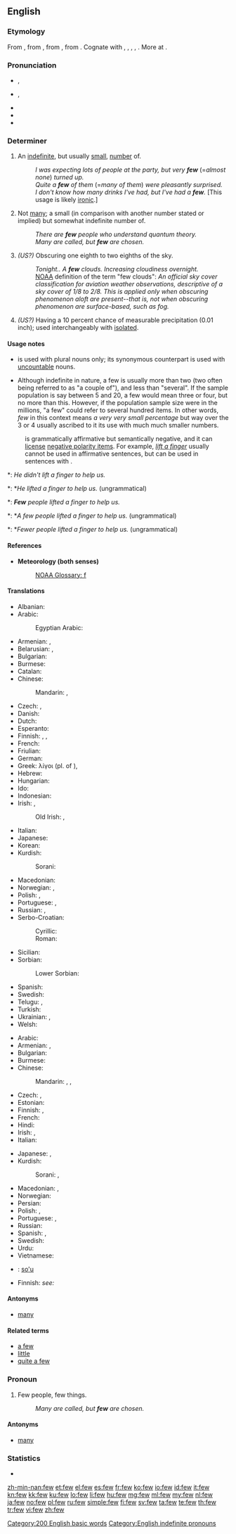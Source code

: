 {{also|Few}}
==English==

===Etymology===
From {{etyl|enm}} {{term|fewe||few|lang=enm}}, from {{etyl|ang}} {{term|feaw|fēawa, fēawe, fēa|few|lang=ang}}, from {{etyl|gem-pro|en}} {{recons|fawaz||few|lang=gem-pro}}, from {{etyl|ine-pro|en}} {{recons|paw-||few, small|lang=ine-pro}}. Cognate with {{etyl|osx|-}} {{term|fa|fā|few|lang=osx}}, {{etyl|goh|-}} {{term|fo|fao, fō|few, little|lang=goh}}, {{etyl|non|-}} {{term|fár||few|lang=non}}, {{etyl|got|-}} {{term|𐍆𐌰𐍅𐌰𐌹||tr=fawai|few|lang=got|sc=Goth}}, {{etyl|la|-}} {{term|paucus||little, few|lang=la}}. More at {{l|en|poor}}.

===Pronunciation===
* {{a|UK}} {{IPA|/fjuː/}}, {{X-SAMPA|/fju:/}}
* {{a|US}} {{IPA|/fju/}}, {{X-SAMPA|/fju/}}
* {{audio|en-us-few.ogg|Audio (US)}}
* {{audio|En-uk-few.ogg|Audio (UK)}}
* {{rhymes|uː}}

===Determiner===
{{head|en|determiner|comparative|fewer|superlative|fewest}}

# {{context|preceded by another determiner}} An [[indefinite]], but usually [[small]], [[number]] of.
#: ''I was expecting lots of people at the party, but very '''few''''' (=''almost none'') ''turned up.''
#: ''Quite a '''few''' of them'' (=''many of them'') ''were pleasantly surprised.''
#: ''I don't know how many drinks I've had, but I've had a '''few'''.'' [This usage is likely [[ironic]].]
# {{context|used alone}} Not [[many]]; a small (in comparison with another number stated or implied) but somewhat indefinite number of.
#: ''There are '''few''' people who understand quantum theory.''
#: ''Many are called, but '''few''' are chosen.''
# {{meteorology|of clouds}} ''(US?)'' Obscuring one eighth to two eighths of the sky.
#: ''Tonight.. A '''few''' clouds. Increasing cloudiness overnight.''
#: [[NOAA]] definition of the term "few clouds": ''An official sky cover classification for aviation weather observations, descriptive of a sky cover of 1/8 to 2/8. This is applied only when obscuring phenomenon aloft are present--that is, not when obscuring phenomenon are surface-based, such as fog.''
# {{meteorology|of rainfall with regard to a location}} ''(US?)'' Having a 10 percent chance of measurable precipitation (0.01 inch); used interchangeably with [[isolated]].

====Usage notes====
* {{term||Few}} is used with plural nouns only; its synonymous counterpart {{term|little}} is used with [[Appendix:Glossary#uncountable|uncountable]] nouns.
* Although indefinite in nature, a few is usually more than two (two often being referred to as "a couple of"), and less than "several". If the sample population is say between 5 and 20, a few would mean three or four, but no more than this. However, if the population sample size were in the millions, "a few" could refer to several hundred items. In other words, ''few'' in this context means ''a very very small percentage'' but way over the 3 or 4 usually ascribed to it its use with much much smaller numbers.
: {{term||Few}} is grammatically affirmative but semantically negative, and it can [[license]] [[negative polarity item]]s. For example, ''[[lift a finger]]'' usually cannot be used in affirmative sentences, but can be used in sentences with {{term||few}}.
*: ''He didn't lift a finger to help us.''
*: *''He lifted a finger to help us.'' (ungrammatical)
*: '''''Few''' people lifted a finger to help us.''
*: *''A few people lifted a finger to help us.'' (ungrammatical)
*: *''Fewer people lifted a finger to help us.'' (ungrammatical)

====References====
* '''Meteorology (both senses)'''
*: [http://www.nws.noaa.gov/glossary/index.php?letter=f NOAA Glossary: f]

====Translations====
{{trans-top|indefinite, usually small number}}
* Albanian: {{t-|sq|pak|xs=Albanian}}
* Arabic: {{t|ar|قليلا|tr=qalīlan|alt=قليلاً|sc=Arab}}
*: Egyptian Arabic: {{tø|arz|شوية|tr=shuwáyya|sc=Arab}}
* Armenian: {{t|hy|քիչ|tr=k'ič}}, {{t-|hy|սակավ|tr=sakav}}
* Belarusian: {{t|be|мала|tr=mála|sc=Cyrl}}, {{t|be|некалькі|tr=njékalʹki|sc=Cyrl}}
* Bulgarian: {{t|bg|малко|tr=málko|sc=Cyrl}}
* Burmese: {{t|my|နည်း|tr=nè:|sc=Mymr}}
* Catalan: {{t|ca|poc}}
* Chinese: 
*: Mandarin: {{t|zh|少|tr=shǎo|sc=Hani}}, {{t|zh|一些|tr=yīxiē|sc=Hani}}
* Czech: {{t|cs|málo}}, {{t|cs|trochu}}
* Danish: {{t+|da|få}}
* Dutch: {{t+|nl|weinig}}
* Esperanto: {{t-|eo|malmulta|xs=Esperanto}}
* Finnish: {{t+|fi|harva}}, {{t+|fi|muutama}}, {{t+|fi|jokunen}}
* French: {{t+|fr|peu}}
* Friulian: {{tø|fur|pôc}}
* German: {{t+|de|wenig}}
* Greek: λίγοι (pl. of {{t+|el|λίγος}}), {{t+|el|μερικοί}}
* Hebrew: {{t|he|אחדים|m|p|alt=אֲחָדִים|tr=achadím}}
* Hungarian: {{t+|hu|kevés}}
* Ido: {{t|io|poka}}
* Indonesian: {{t+|id|sedikit|xs=Indonesian}}
* Irish: {{t|ga|beag}}, {{t|ga|beagán}}
*: Old Irish: {{tø|sga|úathad|n}}, {{tø|sga|terc}}
{{trans-mid}}
* Italian: {{t+|it|poco}}
* Japanese: {{t|ja|少し|tr=[[すこし]], sukoshi|sc=Jpan}}
* Korean: {{t|ko|적다|tr=jeokda|sc=Kore}}
* Kurdish: 
*: Sorani: {{t+|ku|که‌م|sc=ku-Arab}}
* Macedonian: {{t+|mk|малку|tr=málku}}
* Norwegian: {{t+|no|få}}, {{t+|no|noen}}
* Polish: {{t|pl|mało}}, {{t|pl|niewiele}}
* Portuguese: {{t+|pt|poucos|m}}, {{t|pt|poucas|f}}
* Russian: {{t+|ru|немногий|tr=nemnogij}}, {{t|ru|мало|tr=málo|sc=Cyrl}}
* Serbo-Croatian: 
*: Cyrillic: {{t|sh|мало}}
*: Roman: {{t|sh|malo}}
* Sicilian: {{t|scn|pocu}}
* Sorbian:
*: Lower Sorbian: {{tø|dsb|mało}}
* Spanish: {{t+|es|poco}}
* Swedish: {{t+|sv|få}}
* Telugu: {{t|te|కొద్ది|tr=koddi|sc=Telu}}, {{t|te|కొలది|tr=koladi|sc=Telu}}
* Turkish: {{t+|tr|az}}
* Ukrainian: {{t|uk|мало|tr=málo|sc=Cyrl}}, {{t|uk|кілька|tr=kílʹka|sc=Cyrl}}
* Welsh: {{t|cy|ychydig}}
{{trans-bottom}}

{{trans-top|small number}}
* Arabic: {{t|ar|قليل|tr=qalīl|sc=Arab}}
* Armenian: {{t|hy|քիչ|tr=k'ič}}, {{t-|hy|սակավ|tr=sakav}}
* Bulgarian: {{t|bg|малко|sc=Cyrl}}
* Burmese: {{t|my|နည်း|tr=nè:|sc=Mymr}}
* Chinese: 
*: Mandarin: {{t|zh|少|tr=shǎo|sc=Hani}}, {{t|zh|少數|sc=Hani}}, {{t|zh|少数|tr=shǎoshù|sc=Hani}}
* Czech: {{t|cs|málo}}, {{t|cs|několik}}
* Estonian: {{t+|et|vähe}}
* Finnish: {{t+|fi|vähän}}, {{t+|fi|muutama}}
* French: {{t+|fr|peu}}
* Hindi: {{t|hi|कम|tr=kam|sc=Deva}}
* Irish: {{t|ga|beag}}, {{t|ga|beagán}}
* Italian: {{t+|it|pochi}}
{{trans-mid}}
* Japanese: {{t|ja|わずか|tr=wazuka|sc=Jpan}}, {{t|ja|少数|tr=しょうすう, shōsū|sc=Jpan}}
* Kurdish: 
*: Sorani: {{ku-Arab|[[که‌م]]}}, {{ku-Arab|[[که‌مێ]]}}
* Macedonian: {{t+|mk|малку|tr=málku}}, {{t|mk|малкумина|tr=malkúmina}}
* Norwegian: {{t+|no|få}}
* Persian: {{t|fa|کم|tr=kam|sc=fa-Arab}}
* Polish: {{t+|pl|kilka}}, {{t|pl|parę}}
* Portuguese: {{t|pt|poucos|m}}, {{t|pt|poucas|f}}
* Russian: {{t|ru|мало|tr=málo|sc=Cyrl}}
* Spanish: {{t+|es|pocos|m}}, {{t-|es|pocas|f}}
* Swedish: {{t|sv|fåtal|n}}
* Urdu: {{t|ur|کم|tr=kam|sc=ur-Arab}}
* Vietnamese: {{t|vi|ít}}
{{trans-bottom}}

{{trans-top|meteorology: obscuring 1-2 eighths of the sky}}
{{trans-mid}}
{{trans-bottom}}

{{checktrans-top}}
* {{ttbc|jbo}}: [[so'u]]
* Finnish: ''see:'' {{t|fi|pilvisyys}}
{{trans-mid}}
{{trans-bottom}}

====Antonyms====
* [[many]]

====Related terms====
* [[a few]]
* [[little]]
* [[quite a few]]

===Pronoun===
{{en-pron}}

# Few people, few things.
#: ''Many are called, but '''few''' are chosen.''

====Antonyms====
* [[many]]

===Statistics===
* {{rank|face|tell|because|177|few|whom|love|far}}

[[Category:200 English basic words]]
[[Category:English indefinite pronouns]]

[[zh-min-nan:few]]
[[et:few]]
[[el:few]]
[[es:few]]
[[fr:few]]
[[ko:few]]
[[io:few]]
[[id:few]]
[[it:few]]
[[kn:few]]
[[kk:few]]
[[ku:few]]
[[lo:few]]
[[li:few]]
[[hu:few]]
[[mg:few]]
[[ml:few]]
[[my:few]]
[[nl:few]]
[[ja:few]]
[[no:few]]
[[pl:few]]
[[ru:few]]
[[simple:few]]
[[fi:few]]
[[sv:few]]
[[ta:few]]
[[te:few]]
[[th:few]]
[[tr:few]]
[[vi:few]]
[[zh:few]]